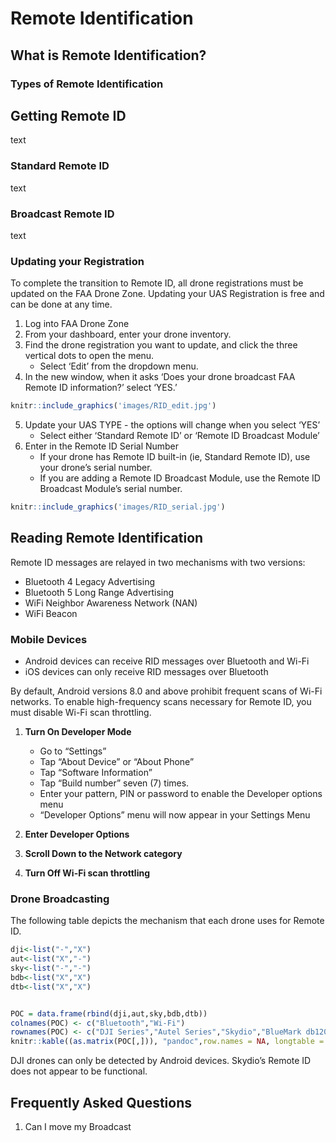 # Remote Identification

## What is Remote Identification?

### Types of Remote Identification

## Getting Remote ID

text

### Standard Remote ID

text

### Broadcast Remote ID

text

### Updating your Registration

To complete the transition to Remote ID, all drone registrations must be updated on the FAA Drone Zone. Updating your UAS Registration is free and can be done at any time.

1. Log into FAA Drone Zone
2. From your dashboard, enter your drone inventory.  
3. Find the drone registration you want to update, and click the three vertical dots to open the menu. 
    - Select 'Edit' from the dropdown menu.
4. In the new window, when it asks 'Does your drone broadcast FAA Remote ID information?' select 'YES.'

```r
knitr::include_graphics('images/RID_edit.jpg')
```

5. Update your UAS TYPE - the options will change when you select 'YES'
    - Select either 'Standard Remote ID' or 'Remote ID Broadcast Module'
6. Enter in the Remote ID Serial Number
    - If your drone has Remote ID built-in (ie, Standard Remote ID), use your drone's serial number.
    - If you are adding a Remote ID Broadcast Module, use the Remote ID Broadcast Module's serial number.

```r
knitr::include_graphics('images/RID_serial.jpg')
```

## Reading Remote Identification

Remote ID messages are relayed in two mechanisms with two versions: 

- Bluetooth 4 Legacy Advertising
- Bluetooth 5 Long Range Advertising
- WiFi Neighbor Awareness Network (NAN)
- WiFi Beacon

### Mobile Devices

- Android devices can receive RID messages over Bluetooth and Wi-Fi
- iOS devices can only receive RID messages over Bluetooth


By default, Android versions 8.0 and above prohibit frequent scans of Wi-Fi networks. To enable high-frequency scans necessary for Remote ID, you must disable Wi-Fi scan throttling.

1. **Turn On Developer Mode** 

    - Go to "Settings"
    - Tap "About Device" or "About Phone"
    - Tap "Software Information"
    - Tap "Build number" seven (7) times.
    - Enter your pattern, PIN or password to enable the Developer options menu
    - "Developer Options" menu will now appear in your Settings Menu
    
2. **Enter Developer Options**
3. **Scroll Down to the Network category**
4. **Turn Off Wi-Fi scan throttling**


### Drone Broadcasting

The following table depicts the mechanism that each drone uses for Remote ID.  

```r
dji<-list("-","X")
aut<-list("X","-")
sky<-list("-","-")
bdb<-list("X","X")
dtb<-list("X","X")


POC = data.frame(rbind(dji,aut,sky,bdb,dtb))
colnames(POC) <- c("Bluetooth","Wi-Fi")
rownames(POC) <- c("DJI Series","Autel Series","Skydio","BlueMark db120","Dronetag Beacon")
knitr::kable((as.matrix(POC[,])), "pandoc",row.names = NA, longtable = TRUE, booktabs = TRUE)
```

DJI drones can only be detected by Android devices. Skydio's Remote ID does not appear to be functional.

## Frequently Asked Questions

1. Can I move my Broadcast